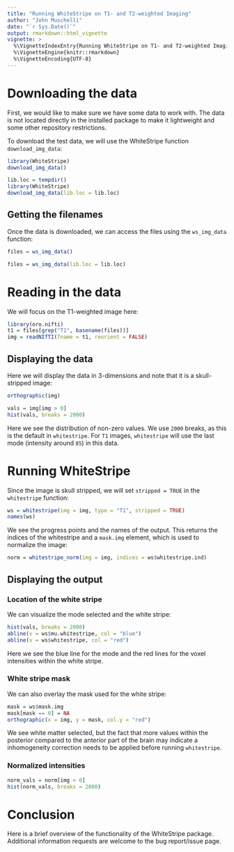 ```yaml
---
title: "Running WhiteStripe on T1- and T2-weighted Imaging"
author: "John Muschelli"
date: "`r Sys.Date()`"
output: rmarkdown::html_vignette
vignette: >
  %\VignetteIndexEntry{Running WhiteStripe on T1- and T2-weighted Imaging}
  %\VignetteEngine{knitr::rmarkdown}
  %\VignetteEncoding{UTF-8}
---
```


# Downloading the data

First, we would like to make sure we have some data to work with.  The data is not located directly in the installed package to make it lightweight and some other repository restrictions. 

To download the test data, we will use the WhiteStripe function `download_img_data`:

```r
library(WhiteStripe)
download_img_data()
```
```r
lib.loc = tempdir() 
library(WhiteStripe)
download_img_data(lib.loc = lib.loc)
```

## Getting the filenames

Once the data is downloaded, we can access the files using the `ws_img_data` function:

```r
files = ws_img_data()
```

```r
files = ws_img_data(lib.loc = lib.loc)
```

# Reading in the data

We will focus on the T1-weighted image here:
```r
library(oro.nifti)
t1 = files[grep("T1", basename(files))]
img = readNIfTI(fname = t1, reorient = FALSE)
```

## Displaying the data

Here we will display the data in 3-dimensions and note that it is a skull-stripped image:
```r
orthographic(img)
```

```r
vals = img[img > 0]
hist(vals, breaks = 2000)
```

Here we see the distribution of non-zero values.  We use `2000` breaks, as this is the default in `whitestripe`.  For `T1` images, `whitestripe` will use the last mode (intensity around `85`) in this data.

# Running WhiteStripe

Since the image is skull stripped, we will set `stripped = TRUE` in the `whitestripe` function:

```r
ws = whitestripe(img = img, type = "T1", stripped = TRUE)
names(ws)
```

We see the progress points and the names of the output.  This returns the indices of the whitestripe and a `mask.img` element, which is used to normalize the image:

```r
norm = whitestripe_norm(img = img, indices = ws$whitestripe.ind)
```

## Displaying the output

### Location of the white stripe

We can visualize the mode selected and the white stripe:

```r
hist(vals, breaks = 2000)
abline(v = ws$mu.whitestripe, col = "blue")
abline(v = ws$whitestripe, col = "red")
```

Here we see the blue line for the mode and the red lines for the voxel intensities within the white stripe.

### White stripe mask

We can also overlay the mask used for the white stripe:

```r
mask = ws$mask.img
mask[mask == 0] = NA
orthographic(x = img, y = mask, col.y = "red")
```

We see white matter selected, but the fact that more values within the posterior compared to the anterior part of the brain may indicate a inhomogeneity correction needs to be applied before running `whitestripe`.


### Normalized intensities
```r
norm_vals = norm[img > 0]
hist(norm_vals, breaks = 2000)
```

# Conclusion

Here is a brief overview of the functionality of the WhiteStripe package.  Additional information requests are welcome to the bug report/issue page.